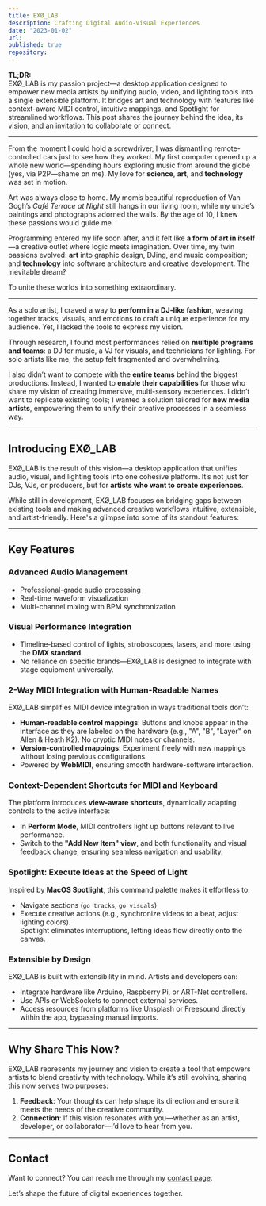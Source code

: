 ```yaml
---
title: EXØ_LAB
description: Crafting Digital Audio-Visual Experiences
date: "2023-01-02"
url: 
published: true
repository: 
---
```


**TL;DR:**  
EXØ_LAB is my passion project—a desktop application designed to empower new media artists by unifying audio, video, and lighting tools into a single extensible platform. It bridges art and technology with features like context-aware MIDI control, intuitive mappings, and Spotlight for streamlined workflows. This post shares the journey behind the idea, its vision, and an invitation to collaborate or connect.

---

From the moment I could hold a screwdriver, I was dismantling remote-controlled cars just to see how they worked. My first computer opened up a whole new world—spending hours exploring music from around the globe (yes, via P2P—shame on me). My love for **science**, **art**, and **technology** was set in motion. 

Art was always close to home. My mom’s beautiful reproduction of Van Gogh’s *Café Terrace at Night* still hangs in our living room, while my uncle’s paintings and photographs adorned the walls. By the age of 10, I knew these passions would guide me.

Programming entered my life soon after, and it felt like **a form of art in itself**—a creative outlet where logic meets imagination. Over time, my twin passions evolved: **art** into graphic design, DJing, and music composition; and **technology** into software architecture and creative development. The inevitable dream?

To unite these worlds into something extraordinary.

---

As a solo artist, I craved a way to **perform in a DJ-like fashion**, weaving together tracks, visuals, and emotions to craft a unique experience for my audience. Yet, I lacked the tools to express my vision. 

Through research, I found most performances relied on **multiple programs and teams**: a DJ for music, a VJ for visuals, and technicians for lighting. For solo artists like me, the setup felt fragmented and overwhelming. 

I also didn’t want to compete with the **entire teams** behind the biggest productions. Instead, I wanted to **enable their capabilities** for those who share my vision of creating immersive, multi-sensory experiences. I didn’t want to replicate existing tools; I wanted a solution tailored for **new media artists**, empowering them to unify their creative processes in a seamless way.

---

## Introducing EXØ_LAB

EXØ_LAB is the result of this vision—a desktop application that unifies audio, visual, and lighting tools into one cohesive platform. It’s not just for DJs, VJs, or producers, but for **artists who want to create experiences**.  

While still in development, EXØ_LAB focuses on bridging gaps between existing tools and making advanced creative workflows intuitive, extensible, and artist-friendly. Here's a glimpse into some of its standout features:

---

## Key Features

### Advanced Audio Management
- Professional-grade audio processing  
- Real-time waveform visualization  
- Multi-channel mixing with BPM synchronization  

### Visual Performance Integration
- Timeline-based control of lights, stroboscopes, lasers, and more using the **DMX standard**.  
- No reliance on specific brands—EXØ_LAB is designed to integrate with stage equipment universally.  

### 2-Way MIDI Integration with Human-Readable Names  
EXØ_LAB simplifies MIDI device integration in ways traditional tools don’t:  
- **Human-readable control mappings**: Buttons and knobs appear in the interface as they are labeled on the hardware (e.g., "A", "B", "Layer" on Allen & Heath K2). No cryptic MIDI notes or channels.  
- **Version-controlled mappings**: Experiment freely with new mappings without losing previous configurations.  
- Powered by **WebMIDI**, ensuring smooth hardware-software interaction.

### Context-Dependent Shortcuts for MIDI and Keyboard  
The platform introduces **view-aware shortcuts**, dynamically adapting controls to the active interface:  
- In **Perform Mode**, MIDI controllers light up buttons relevant to live performance.  
- Switch to the **"Add New Item" view**, and both functionality and visual feedback change, ensuring seamless navigation and usability.  

### Spotlight: Execute Ideas at the Speed of Light  
Inspired by **MacOS Spotlight**, this command palette makes it effortless to:  
- Navigate sections (`go tracks`, `go visuals`)  
- Execute creative actions (e.g., synchronize videos to a beat, adjust lighting colors).  
Spotlight eliminates interruptions, letting ideas flow directly onto the canvas.

### Extensible by Design  
EXØ_LAB is built with extensibility in mind. Artists and developers can:  
- Integrate hardware like Arduino, Raspberry Pi, or ART-Net controllers.  
- Use APIs or WebSockets to connect external services.  
- Access resources from platforms like Unsplash or Freesound directly within the app, bypassing manual imports.

---

## Why Share This Now?  

EXØ_LAB represents my journey and vision to create a tool that empowers artists to blend creativity with technology. While it’s still evolving, sharing this now serves two purposes:  

1. **Feedback**: Your thoughts can help shape its direction and ensure it meets the needs of the creative community.  
2. **Connection**: If this vision resonates with you—whether as an artist, developer, or collaborator—I’d love to hear from you.  

---

## Contact  

Want to connect? You can reach me through my [contact page](/contact).  

Let’s shape the future of digital experiences together.  
